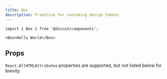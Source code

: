 ```yaml
---
title: Box
description: Primitive for consuming design tokens
---
```


```tsx
import { Box } from '@disco3/components';
```

```tsx expand=true live=true
<Box>Hello World</Box>
```

## Props

`React.AllHTMLAttributes` properties are supported, but not listed below for
brevity.

<PropsTable sourceLink={sourceLink} types={types} />
